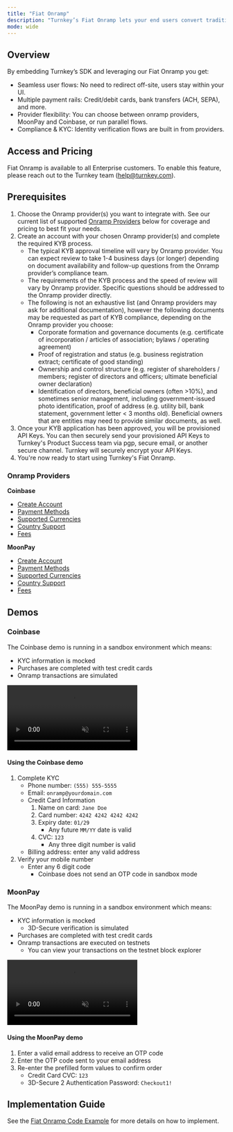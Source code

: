 ```yaml
---
title: "Fiat Onramp"
description: "Turnkey’s Fiat Onramp lets your end users convert traditional currency (USD, EUR, etc.) into crypto assets (ETH, USDC, BTC, etc.) directly within your application."
mode: wide
---
```


## Overview

By embedding Turnkey’s SDK and leveraging our Fiat Onramp you get:

- Seamless user flows: No need to redirect off-site, users stay within your UI.
- Multiple payment rails: Credit/debit cards, bank transfers (ACH, SEPA), and more.
- Provider flexibility: You can choose between onramp providers, MoonPay and Coinbase, or run parallel flows.
- Compliance & KYC: Identity verification flows are built in from providers.

## Access and Pricing

Fiat Onramp is available to all Enterprise customers. To enable this feature, please reach out to the Turnkey team ([help@turnkey.com](mailto:help@turnkey.com)).

## Prerequisites

1. Choose the Onramp provider(s) you want to integrate with. See our current list of supported [Onramp Providers](#onramp-providers) below for coverage and pricing to best fit your needs.
1. Create an account with your chosen Onramp provider(s) and complete the required KYB process.
   - The typical KYB approval timeline will vary by Onramp provider. You can expect review to take 1-4 business days (or longer) depending on document availability and follow-up questions from the Onramp provider’s compliance team.
   - The requirements of the KYB process and the speed of review will vary by Onramp provider. Specific questions should be addressed to the Onramp provider directly.
   - The following is not an exhaustive list (and Onramp providers may ask for additional documentation), however the following documents may be requested as part of KYB compliance, depending on the Onramp provider you choose:
     - Corporate formation and governance documents (e.g. certificate of incorporation / articles of association; bylaws / operating agreement)
     - Proof of registration and status (e.g. business registration extract; certificate of good standing)
     - Ownership and control structure (e.g. register of shareholders / members; register of directors and officers; ultimate beneficial owner declaration)
     - Identification of directors, beneficial owners (often >10%), and sometimes senior management, including government-issued photo identification, proof of address (e.g. utility bill, bank statement, government letter < 3 months old). Beneficial owners that are entities may need to provide similar documents, as well.
1. Once your KYB application has been approved, you will be provisioned API Keys. You can then securely send your provisioned API Keys to Turnkey's Product Success team via pgp, secure email, or another secure channel. Turnkey will securely encrypt your API Keys.
1. You're now ready to start using Turnkey's Fiat Onramp.

### Onramp Providers

**Coinbase**

- [Create Account](https://portal.cdp.coinbase.com/)
- [Payment Methods](https://docs.cdp.coinbase.com/onramp-&-offramp/developer-guidance/payment-methods)
- [Supported Currencies](https://onramp-asset-availability.vercel.app/)
- [Country Support](https://onramp-asset-availability.vercel.app/)
- [Fees](https://docs.cdp.coinbase.com/onramp-&-offramp/developer-guidance/faq#what-fees-do-you-charge%3F)

**MoonPay**

- [Create Account](https://dashboard.moonpay.com/signup?referral=turnkey-FAEuJg)
- [Payment Methods](https://support.moonpay.com/customers/docs/all-supported-payment-methods?lng=en#on-ramp)
- [Supported Currencies](https://support.moonpay.com/customers/docs/moonpays-supported-currencies?lng=en#buying)
- [Country Support](https://support.moonpay.com/customers/docs/moonpays-unsupported-countries?lng=en)
- [Fees](https://support.moonpay.com/customers/docs/all-supported-payment-methods?lng=en#what-are-the-fees-with-moonpay)

## Demos

### Coinbase

The Coinbase demo is running in a sandbox environment which means:

- KYC information is mocked
- Purchases are completed with test credit cards
- Onramp transactions are simulated

<Frame>
  <video controls muted width="auto" height="auto">
    <source
      src="/videos/embedded-wallets/fiat-on-ramp/coinbase-demo.mp4"
      type="video/mp4"
    />
    Your browser does not support HTML5 video.
  </video>
</Frame>

#### Using the Coinbase demo

1. Complete KYC
   - Phone number: `(555) 555-5555`
   - Email: `onramp@yourdomain.com`
   - Credit Card Information
     1. Name on card: `Jane Doe`
     2. Card number: `4242 4242 4242 4242`
     3. Expiry date: `01/29`
        - Any future `MM/YY` date is valid
     4. CVC: `123`
        - Any three digit number is valid
   - Billing address: enter any valid address
2. Verify your mobile number
   - Enter any 6 digit code
     - Coinbase does not send an OTP code in sandbox mode

### MoonPay

The MoonPay demo is running in a sandbox environment which means:

- KYC information is mocked
  - 3D-Secure verification is simulated
- Purchases are completed with test credit cards
- Onramp transactions are executed on testnets
  - You can view your transactions on the testnet block explorer

<Frame>
  <video controls muted width="auto" height="auto">
    <source
      src="/videos/embedded-wallets/fiat-on-ramp/moonpay-demo.mp4"
      type="video/mp4"
    />
    Your browser does not support HTML5 video.
  </video>
</Frame>

#### Using the MoonPay demo

1. Enter a valid email address to receive an OTP code
2. Enter the OTP code sent to your email address
3. Re-enter the prefilled form values to confirm order
   - Credit Card CVC: `123`
   - 3D-Secure 2 Authentication Password: `Checkout1!`

## Implementation Guide

See the [Fiat Onramp Code Example](/embedded-wallets/code-examples/fiat-on-ramp) for more details on how to implement.
